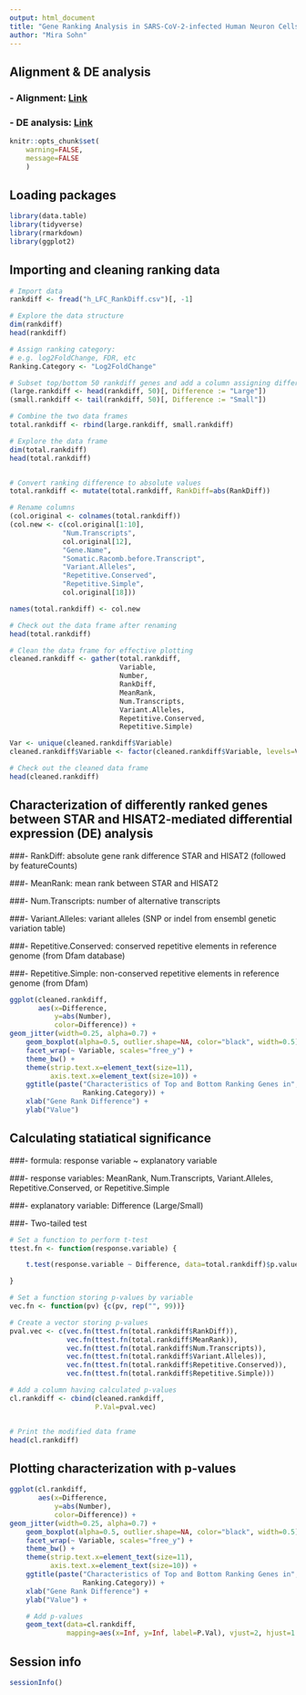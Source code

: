 ```yaml
---
output: html_document
title: "Gene Ranking Analysis in SARS-CoV-2-infected Human Neuron Cells"
author: "Mira Sohn" 
---
```



## Alignment & DE analysis

### - Alignment: [Link](https://github.com/Mira0507/GSE157852/blob/master/README.md)

### - DE analysis: [Link](https://github.com/Mira0507/GSE157852/blob/master/DE.Rmd)

```r
knitr::opts_chunk$set(
    warning=FALSE,
    message=FALSE
    )
```

## Loading packages


```r
library(data.table)
library(tidyverse)
library(rmarkdown)
library(ggplot2)
```

## Importing and cleaning ranking data

```r

# Import data
rankdiff <- fread("h_LFC_RankDiff.csv")[, -1]

# Explore the data structure
dim(rankdiff)
head(rankdiff)

# Assign ranking category:
# e.g. log2FoldChange, FDR, etc
Ranking.Category <- "Log2FoldChange"

# Subset top/bottom 50 rankdiff genes and add a column assigning difference size
(large.rankdiff <- head(rankdiff, 50)[, Difference := "Large"])
(small.rankdiff <- tail(rankdiff, 50)[, Difference := "Small"])

# Combine the two data frames
total.rankdiff <- rbind(large.rankdiff, small.rankdiff) 

# Explore the data frame
dim(total.rankdiff)
head(total.rankdiff)


# Convert ranking difference to absolute values
total.rankdiff <- mutate(total.rankdiff, RankDiff=abs(RankDiff))

# Rename columns 
(col.original <- colnames(total.rankdiff))
(col.new <- c(col.original[1:10], 
             "Num.Transcripts",
             col.original[12], 
             "Gene.Name",
             "Somatic.Racomb.before.Transcript",
             "Variant.Alleles",
             "Repetitive.Conserved",
             "Repetitive.Simple", 
             col.original[18]))

names(total.rankdiff) <- col.new

# Check out the data frame after renaming
head(total.rankdiff)

# Clean the data frame for effective plotting 
cleaned.rankdiff <- gather(total.rankdiff, 
                           Variable, 
                           Number, 
                           RankDiff, 
                           MeanRank, 
                           Num.Transcripts,
                           Variant.Alleles,
                           Repetitive.Conserved,
                           Repetitive.Simple) 

Var <- unique(cleaned.rankdiff$Variable)
cleaned.rankdiff$Variable <- factor(cleaned.rankdiff$Variable, levels=Var) 

# Check out the cleaned data frame
head(cleaned.rankdiff)
```

## Characterization of differently ranked genes between STAR and HISAT2-mediated differential expression (DE) analysis 

###- RankDiff: absolute gene rank difference STAR and HISAT2 (followed by featureCounts)

###- MeanRank: mean rank between STAR and HISAT2

###- Num.Transcripts: number of alternative transcripts

###- Variant.Alleles: variant alleles (SNP or indel from ensembl genetic variation table)

###- Repetitive.Conserved: conserved repetitive elements in reference genome (from Dfam database)

###- Repetitive.Simple: non-conserved repetitive elements in reference genome (from Dfam)

```r

ggplot(cleaned.rankdiff, 
       aes(x=Difference, 
           y=abs(Number),
           color=Difference)) + 
geom_jitter(width=0.25, alpha=0.7) + 
    geom_boxplot(alpha=0.5, outlier.shape=NA, color="black", width=0.5) + 
    facet_wrap(~ Variable, scales="free_y") +
    theme_bw() + 
    theme(strip.text.x=element_text(size=11),
          axis.text.x=element_text(size=10)) + 
    ggtitle(paste("Characteristics of Top and Bottom Ranking Genes in", 
                  Ranking.Category)) +
    xlab("Gene Rank Difference") + 
    ylab("Value")
```

## Calculating statiatical significance 

###- formula: response variable ~ explanatory variable

###- response variables: MeanRank, Num.Transcripts, Variant.Alleles, Repetitive.Conserved, or Repetitive.Simple

###- explanatory variable: Difference (Large/Small)

###- Two-tailed test 


```r

# Set a function to perform t-test 
ttest.fn <- function(response.variable) {

    t.test(response.variable ~ Difference, data=total.rankdiff)$p.value

}

# Set a function storing p-values by variable
vec.fn <- function(pv) {c(pv, rep("", 99))}

# Create a vector storing p-values
pval.vec <- c(vec.fn(ttest.fn(total.rankdiff$RankDiff)), 
              vec.fn(ttest.fn(total.rankdiff$MeanRank)),
              vec.fn(ttest.fn(total.rankdiff$Num.Transcripts)),
              vec.fn(ttest.fn(total.rankdiff$Variant.Alleles)),
              vec.fn(ttest.fn(total.rankdiff$Repetitive.Conserved)),
              vec.fn(ttest.fn(total.rankdiff$Repetitive.Simple)))

# Add a column having calculated p-values 
cl.rankdiff <- cbind(cleaned.rankdiff,
                     P.Val=pval.vec)


# Print the modified data frame
head(cl.rankdiff)

```

## Plotting characterization with p-values 


```r

ggplot(cl.rankdiff, 
       aes(x=Difference, 
           y=abs(Number),
           color=Difference)) + 
geom_jitter(width=0.25, alpha=0.7) + 
    geom_boxplot(alpha=0.5, outlier.shape=NA, color="black", width=0.5) + 
    facet_wrap(~ Variable, scales="free_y") +
    theme_bw() + 
    theme(strip.text.x=element_text(size=11),
          axis.text.x=element_text(size=10)) + 
    ggtitle(paste("Characteristics of Top and Bottom Ranking Genes in", 
                  Ranking.Category)) +
    xlab("Gene Rank Difference") + 
    ylab("Value") + 

    # Add p-values
    geom_text(data=cl.rankdiff, 
              mapping=aes(x=Inf, y=Inf, label=P.Val), vjust=2, hjust=1.1, color="black", size=4) 

```

## Session info

```r

sessionInfo()

```
